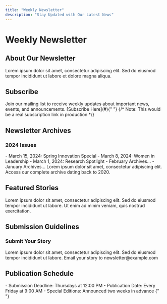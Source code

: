 ```yaml
---
title: "Weekly Newsletter"
description: "Stay Updated with Our Latest News"
---
```


# Weekly Newsletter

## About Our Newsletter

Lorem ipsum dolor sit amet, consectetur adipiscing elit. Sed do eiusmod tempor incididunt ut labore et dolore magna aliqua.

## Subscribe

<Card title="Sign Up Now" icon="envelope">
  Join our mailing list to receive weekly updates about important news, events,
  and announcements. [Subscribe Here](#){" "}
  {/* Note: This would be a real subscription link in production */}
</Card>

## Newsletter Archives

### 2024 Issues

<AccordionGroup>
  <Accordion icon="calendar" title="Quarter 1 (January - March)">
    - March 15, 2024: Spring Innovation Special - March 8, 2024: Women in
    Leadership - March 1, 2024: Research Spotlight - February Archives... -
    January Archives...
  </Accordion>

  <Accordion icon="calendar" title="Previous Issues">
    Lorem ipsum dolor sit amet, consectetur adipiscing elit. Access our complete
    archive dating back to 2020.
  </Accordion>
</AccordionGroup>

## Featured Stories

<CardGroup>
  <Card title="Innovation Spotlight" icon="lightbulb">
    Lorem ipsum dolor sit amet, consectetur adipiscing elit.
  </Card>
  <Card title="Community Impact" icon="people-group">
    Sed do eiusmod tempor incididunt ut labore.
  </Card>
  <Card title="Research Updates" icon="flask">
    Ut enim ad minim veniam, quis nostrud exercitation.
  </Card>
</CardGroup>

## Submission Guidelines

### Submit Your Story

<Steps>
  <Step title="Prepare Your Content">
    Lorem ipsum dolor sit amet, consectetur adipiscing elit.
  </Step>
  <Step title="Include Media">Sed do eiusmod tempor incididunt ut labore.</Step>
  <Step title="Submit">Email your story to newsletter@example.com</Step>
</Steps>

## Publication Schedule

<Note>
  - Submission Deadline: Thursdays at 12:00 PM - Publication Date: Every Friday
  at 9:00 AM - Special Editions: Announced two weeks in advance
</Note>{" "}
